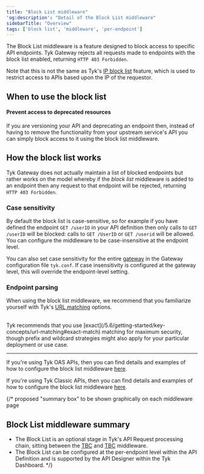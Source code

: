 ```yaml
---
title: "Block List middleware"
'og:description': "Detail of the Block List middleware"
sidebarTitle: "Overview"
tags: ['block list', 'middleware', 'per-endpoint']
---
```


The Block List middleware is a feature designed to block access to specific API endpoints. Tyk Gateway rejects all requests made to endpoints with the block list enabled, returning `HTTP 403 Forbidden`.

Note that this is not the same as Tyk's [IP block list](/5.6/tyk-apis/tyk-gateway-api/api-definition-objects/ip-blacklisting) feature, which is used to restrict access to APIs based upon the IP of the requestor.

## When to use the block list

#### Prevent access to deprecated resources

If you are versioning your API and deprecating an endpoint then, instead of having to remove the functionality from your upstream service's API you can simply block access to it using the block list middleware.

## How the block list works

Tyk Gateway does not actually maintain a list of blocked endpoints but rather works on the model whereby if the *block list* middleware is added to an endpoint then any request to that endpoint will be rejected, returning `HTTP 403 Forbidden`.

### Case sensitivity

By default the block list is case-sensitive, so for example if you have defined the endpoint `GET /userID` in your API definition then only calls to `GET /userID` will be blocked: calls to `GET /UserID` or `GET /userid` will be allowed. You can configure the middleware to be case-insensitive at the endpoint level.

You can also set case sensitivity for the entire [gateway](/5.6/tyk-oss-gateway/configuration#ignore_endpoint_case) in the Gateway configuration file `tyk.conf`. If case insensitivity is configured at the gateway level, this will override the endpoint-level setting.

### Endpoint parsing

When using the block list middleware, we recommend that you familiarize yourself with Tyk's [URL matching](/5.6/getting-started/key-concepts/url-matching) options.

<br />

<Note>
Tyk recommends that you use [exact](/5.6/getting-started/key-concepts/url-matching#exact-match) matching for maximum security, though prefix and wildcard strategies might also apply for your particular deployment or use case.
</Note>


<hr />

If you're using Tyk OAS APIs, then you can find details and examples of how to configure the block list middleware [here](/5.6/product-stack/tyk-gateway/middleware/block-list-tyk-oas).

If you're using Tyk Classic APIs, then you can find details and examples of how to configure the block list middleware [here](/5.6/product-stack/tyk-gateway/middleware/block-list-tyk-classic).

{/* proposed "summary box" to be shown graphically on each middleware page
 ## Block List middleware summary
  - The Block List is an optional stage in Tyk's API Request processing chain, sitting between the [TBC]() and [TBC]() middleware.
  - The Block List can be configured at the per-endpoint level within the API Definition and is supported by the API Designer within the Tyk Dashboard. */}
